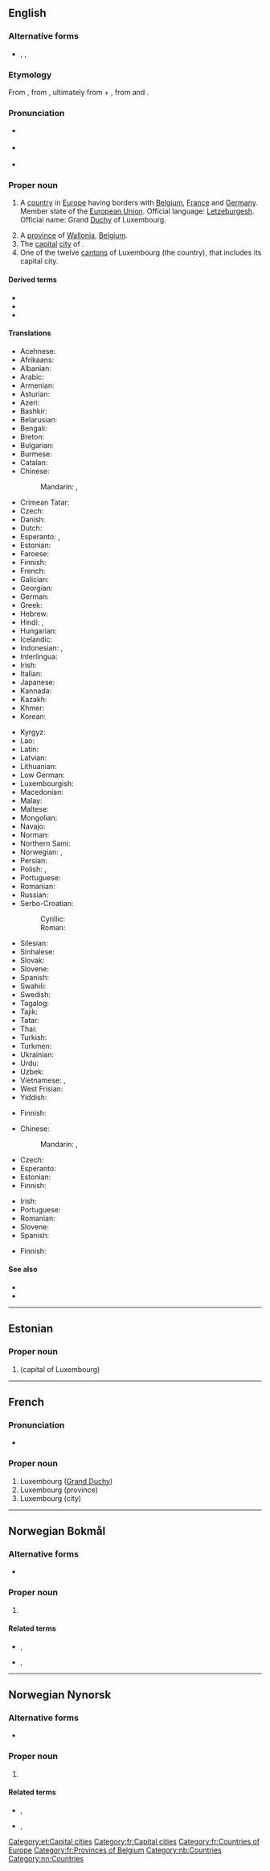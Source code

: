 ==English==
{{wikipedia}}

===Alternative forms===
* {{l|en|Luxemburg}}, {{l|en|Luxemburg City}}, {{l|en|Lëtzebuerg}}

===Etymology===
From {{der|en|gmh|Luccelemburc}}, from {{der|en|goh|Lucilinburhuc}}, ultimately from {{m|goh|luzil|t=little}} + {{m|goh|burg|t=castle}}, from {{der|en|gem-pro|*lūtilaz}} and {{m|gem-pro|*burgz}}.

===Pronunciation===
* {{a|UK}} {{IPA|/ˈlʌk.səm.bɜːɡ/|lang=en}}
* {{a|US}} {{IPA|/ˈlʌk.səm.bɝɡ/|lang=en}}
* {{audio|en-us-Luxembourg.ogg|Audio (US)|lang=en}}

===Proper noun===
{{en-proper noun}}

# {{senseid|en|Q32}}A [[country]] in [[Europe]] having borders with [[Belgium]], [[France]] and [[Germany]]. Member state of the [[European Union]]. Official language: [[Letzeburgesh]]. Official name: Grand [[Duchy]] of Luxembourg.
# A [[province]] of [[Wallonia]], [[Belgium]].
# The [[capital]] [[city]] of {{w|Luxembourg}}.
# One of the twelve [[canton]]s of Luxembourg (the country), that includes its capital city.

====Derived terms====
* {{l|en|Luxembourger}}
* {{l|en|Luxembourgian}}
* {{l|en|Luxembourgish}}

====Translations====
{{trans-top|id=Q32|country}}
* Acehnese: {{t|ace|Luksèmburg}}
* Afrikaans: {{t+|af|Luxemburg}}
* Albanian: {{t+|sq|Luksemburgu}}
* Arabic: {{t|ar|لُوكْسَمْبُورْغ|m|tr=luksamburḡ}}
* Armenian: {{t|hy|Լյուքսեմբուրգ}}
* Asturian: {{t+|ast|Luxemburgu|m}}
* Azeri: {{t+|az|Lüksemburq}}
* Bashkir: {{t|ba|Люксембург}}
* Belarusian: {{t|be|Люксембу́рг|m}}
* Bengali: {{t|bn|লুক্সেমবুর্গ}}
* Breton: {{t|br|Luksembourg}}
* Bulgarian: {{t+|bg|Люксембург|m}}
* Burmese: {{t|my|လူဇင်ဘတ်}}
* Catalan: {{t+|ca|Luxemburg|m}}
* Chinese:
*: Mandarin: {{t+|cmn|盧森堡}}, {{t+|cmn|卢森堡|tr=Lúsēnbǎo}}
* Crimean Tatar: {{t|crh|Lüksemburg}}
* Czech: {{t+|cs|Lucembursko|n}}
* Danish: {{t+|da|Luxembourg}}
* Dutch: {{t+|nl|Luxemburg|n}}
* Esperanto: {{t|eo|Luksemburgio}}, {{t+|eo|Luksemburgo}}
* Estonian: {{t+|et|Luksemburg}}
* Faroese: {{t|fo|Luksemborg|f}}
* Finnish: {{t+|fi|Luxemburg}}
* French: {{t+|fr|Luxembourg|m}}
* Galician: {{t+|gl|Luxemburgo|m}}
* Georgian: {{t|ka|ლუქსემბურგის}}
* German: {{t+|de|Luxemburg|n}}
* Greek: {{t+|el|Λουξεμβούργο|n}}
* Hebrew: {{t|he|לוקסמבורג|m|tr=luksemburg}}
* Hindi: {{t|hi|लक्ज़मबर्ग}}, {{t|hi|लक्समबर्ग}}
* Hungarian: {{t+|hu|Luxemburg}}
* Icelandic: {{t+|is|Lúxemborg}}
* Indonesian: {{t|id|Luxemburg}}, {{t+|id|Luksemburg}}
* Interlingua: {{t|ia|Luxemburg}}
* Irish: {{t|ga|Lucsamburg|f}}
* Italian: {{t+|it|Lussemburgo}}
* Japanese: {{t+|ja|ルクセンブルク|tr=Rukusenburuku}}
* Kannada: {{t-needed|kn}}
* Kazakh: {{t|kk|Люксембург}}
* Khmer: {{t+|km|លុចសំបួ|tr=luch som bour}}
* Korean: {{t|ko|^룩셈부르크}}
{{trans-mid}}
* Kyrgyz: {{t|ky|Люксембург}}
* Lao: {{t+|lo|ລຸກຊຳບົວ}}
* Latin: {{t|la|Luxemburgum}}
* Latvian: {{t|lv|Luksemburga|f}}
* Lithuanian: {{t+|lt|Liuksemburgas|m}}
* Low German: {{t+|nds|Luxemburg}}
* Luxembourgish: {{t+|lb|Lëtzebuerg|n}}
* Macedonian: {{t+|mk|Луксембург|m}}
* Malay: {{t|ms|Luxembourg}}
* Maltese: {{t|mt|Lussemburgu}}
* Mongolian: {{t|mn|Люксембург}}
* Navajo: {{t|nv|Látsębooʼ}}
* Norman: {{t|nrf|Luxembourg|m}}
* Northern Sami: {{t|se|Luxemburg}}
* Norwegian: {{t+|no|Luxembourg}}, {{t|no|Luxemburg}}
* Persian: {{t|fa|لوکزامبورگ|tr=lukzâmburg}}
* Polish: {{t+|pl|Luksemburg|m-in}}, {{qualifier|exclusively for the Belgian province}} {{t|pl|Luksemburgia|f}}
* Portuguese: {{t+|pt|Luxemburgo|m}}
* Romanian: {{t+|ro|Luxemburg|n}}
* Russian: {{t+|ru|Люксембу́рг}}
* Serbo-Croatian:
*: Cyrillic: {{t|sh|Лу̏ксембург|m}}
*: Roman: {{t+|sh|Lȕksemburg|m}}
* Silesian: {{t|szl|Luksymburg|m}}
* Sinhalese: {{t|si|ලක්‍සම්‍බර්‍ග්}}
* Slovak: {{t+|sk|Luxembursko|n}}
* Slovene: {{t+|sl|Lúksemburg|m}}
* Spanish: {{t+|es|Luxemburgo|m}}
* Swahili: {{t+|sw|Lasembagi}}
* Swedish: {{t|sv|Luxemburg}}
* Tagalog: {{t|tl|Luksemburgo}}
* Tajik: {{t|tg|Люксембург}}
* Tatar: {{t|tt|Люксембург}}
* Thai: {{t+|th|ลักเซมเบิร์ก}}
* Turkish: {{t+|tr|Lüksemburg}}
* Turkmen: {{t|tk|Lýuksemburg}}
* Ukrainian: {{t+|uk|Люксембу́рг|m}}
* Urdu: {{t|ur|لکسمبرگ|tr=laksambarg}}
* Uzbek: {{t|uz|Luksemburg}}
* Vietnamese: {{t|vi|Lục Xâm Bảo}}, {{t|vi|Lúc Xam Bua}}
* West Frisian: {{t|fy|Lúksemboarch}}
* Yiddish: {{t|yi|לוקסעמבורג}}
{{trans-bottom}}

{{trans-top|province in Belgium}}
* Finnish: {{t+|fi|Luxembourg}}
{{trans-mid}}
{{trans-bottom}}

{{trans-top|capital city}}
* Chinese:
*: Mandarin: {{t+|cmn|盧森堡}}, {{t+|cmn|卢森堡|tr=Lúsēnbǎo}}
* Czech: {{t+|cs|Lucemburk|m}}
* Esperanto: {{t+|eo|Luksemburgo}}
* Estonian: {{t+|et|Luxembourg}}
* Finnish: {{t+|fi|Luxemburg}}
{{trans-mid}}
* Irish: {{t|ga|Lucsamburg|f}}
* Portuguese: {{t+|pt|Luxemburgo}}
* Romanian: {{t+|ro|Luxemburg|n}}
* Slovene: {{t|sl|Lúxembourg|m}}
* Spanish: {{t+|es|Luxemburgo}}
{{trans-bottom}}

{{trans-top|district in Luxembourg}}
* Finnish: {{t+|fi|Luxemburg}}
{{trans-mid}}
{{trans-bottom}}

====See also====
* {{list:countries of Europe/en}}
* {{l|en|Appendix:Countries of the world|Countries of the world}}

{{topics|en|Capital cities|Cantons of Luxembourg|Cities in Luxembourg|Luxembourg|Provinces of Belgium}}

----

==Estonian==

===Proper noun===
{{head|et|proper noun}}

# {{l|en|Luxembourg}} (capital of Luxembourg)

[[Category:et:Capital cities]]

----

==French==

===Pronunciation===
* {{fr-IPA}}

===Proper noun===
{{fr-proper noun|m}}

# Luxembourg ([[Grand Duchy]])
# Luxembourg (province)
# Luxembourg (city)

[[Category:fr:Capital cities]]
[[Category:fr:Countries of Europe]]
[[Category:fr:Provinces of Belgium]]

----

==Norwegian Bokmål==
{{wikipedia|lang=no}}

===Alternative forms===
* {{l|nb|Luxemburg}}

===Proper noun===
{{head|nb|proper noun}}

# {{l|en|Luxembourg}}

====Related terms====
* {{l|nb|luxembourger}}, {{l|nb|luxemburger}}
* {{l|nb|luxembourgsk}}, {{l|nb|luxemburgsk}}

[[Category:nb:Countries]]

----

==Norwegian Nynorsk==
{{wikipedia|lang=nn}}

===Alternative forms===
* {{l|nn|Luxemburg}}

===Proper noun===
{{head|nn|proper noun}}

# {{l|en|Luxembourg}}

====Related terms====
* {{l|nn|luxembourgar}}, {{l|nn|luxemburgar}}
* {{l|nn|luxembourgsk}}, {{l|nn|luxemburgsk}}

[[Category:nn:Countries]]